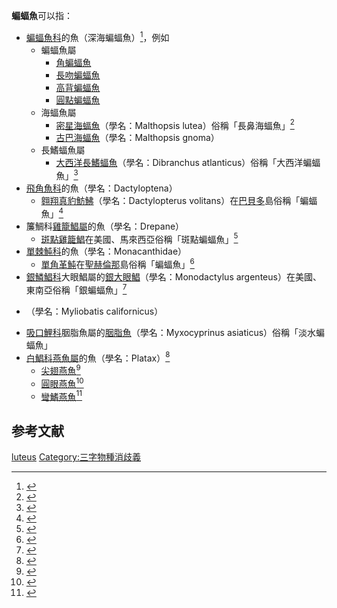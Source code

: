 '''蝙蝠魚'''可以指：
* [[棘茄魚科|蝙蝠魚科]]的魚（深海蝙蝠魚）<ref name="FBOgcocephalidae">{{FishBase family | family= Ogcocephalidae| year = 2009 | month = January}}</ref>，例如
** 蝙蝠魚屬
*** [[角蝙蝠魚|角蝙蝠魚]]
*** [[長吻蝙蝠魚|長吻蝙蝠魚]]
*** [[高背蝙蝠魚|高背蝙蝠魚]]
*** [[圓點蝙蝠魚|圓點蝙蝠魚]]
** 海蝠魚屬
*** [[密星海蝠魚|密星海蝠魚]]（學名：Malthopsis lutea）俗稱「長鼻海蝠魚」<ref>{{FishBase| id=7602|genus=Malthopsis |species=lutea| year = 2009 | month = January}}</ref>
*** [[古巴海蝠魚|古巴海蝠魚]]（學名：Malthopsis gnoma）
** 長鰭蝠魚屬
*** [[大西洋長鰭蝠魚|大西洋長鰭蝠魚]]（學名：Dibranchus atlanticus）俗稱「大西洋蝙蝠魚」<ref>{{FishBase|genus=Dibranchus |species=atlanticus| year = 2009 | month = January}}</ref>
* [[飛角魚科|飛角魚科]]的魚（學名：Dactyloptena）
**[[翱翔真豹魴鮄|翱翔真豹魴鮄]]（學名：Dactylopterus volitans）在[[巴貝多|巴貝多]]島俗稱「蝙蝠魚」<ref name="FBDactylopterusvolitans">{{FishBase | genus = Dactylopterus|species=volitans| year = 2009 | month = January}}</ref>
* 簾鯛科[[雞籠鯧屬|雞籠鯧屬]]的魚（學名：Drepane）
** [[斑點雞籠鯧|斑點雞籠鯧]]在美國、馬來西亞俗稱「斑點蝙蝠魚」<ref name="FBDrepanepunctata">{{FishBase | genus = Drepane|species=punctata| year = 2009 | month = January}}</ref>
* [[單棘魨科|單棘魨科]]的魚（學名：Monacanthidae）
** [[單角革魨|單角革魨]]在[[聖赫倫那|聖赫倫那]]島俗稱「蝙蝠魚」<ref name="FBAluterusmonoceros">{{FishBase | genus = Aluterus|species=monoceros| year = 2009 | month = January}}</ref>
* [[銀鱗鯧科|銀鱗鯧科]]大眼鯧屬的[[銀大眼鯧|銀大眼鯧]]（學名：Monodactylus argenteus）在美國、東南亞俗稱「銀蝙蝠魚」<ref name="FBMonodactylusargentus">{{FishBase | genus =Monodactylus|species=argenteus| year = 2009 | month = January}}</ref>
* {{link-en|加州鱝|Bat ray}}（學名：Myliobatis californicus）
* [[吸口鯉科|吸口鯉科]]胭脂魚屬的[[胭脂魚|胭脂魚]]（學名：Myxocyprinus asiaticus）俗稱「淡水蝙蝠魚」
* [[白鯧科|白鯧科]][[白鯧科#燕魚屬(Platax)|燕魚屬]]的魚（學名：Platax）<ref name="FBPlatax">{{FishBase genus | genus = Platax| year = 2009 | month = January}}</ref>
** [[尖翅燕魚|尖翅燕魚]]<ref>{{cite web | url=http://fishdb.sinica.edu.tw/chi/species.php?id=381670 | title=臺灣魚類資料庫-尖翅燕魚 | access-date=2018-04-23 | archive-date=2018-04-24 | archive-url=https://web.archive.org/web/20180424072012/http://fishdb.sinica.edu.tw/chi/species.php?id=381670 | dead-url=no }}</ref>
** [[圓眼燕魚|圓眼燕魚]]<ref>{{cite web| url=http://fishdb.sinica.edu.tw/chi/species.php?id=381668| title=臺灣魚類資料庫-圓眼燕魚| access-date=2018-04-23| archive-date=2021-04-13| archive-url=https://web.archive.org/web/20210413023127/http://fishdb.sinica.edu.tw/chi/species.php?id=381668| dead-url=no}}</ref>
** [[圓翅燕魚|彎鰭燕魚]]<ref>{{cite web| url=http://fishdb.sinica.edu.tw/chi/species.php?id=381669| title=臺灣魚類資料庫-彎鰭燕魚| access-date=2018-04-23| archive-date=2018-04-24| archive-url=https://web.archive.org/web/20180424071956/http://fishdb.sinica.edu.tw/chi/species.php?id=381669| dead-url=no}}</ref>

== 参考文献 ==
{{reflist}}


[[Category:蝙蝠鱼属|luteus]]
[[Category:三字物種消歧義|Category:三字物種消歧義]]